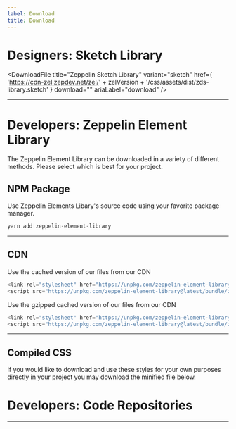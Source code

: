 ```yaml
---
label: Download
title: Download
---
```



# Designers: Sketch Library

<DownloadFile
  title="Zeppelin Sketch Library"
  variant="sketch"
  href={
    'https://cdn-zel.zepdev.net/zel/' +
    zelVersion +
    '/css/assets/dist/zds-library.sketch'
  }
  download=""
  ariaLabel="download"
/>

---

# Developers: Zeppelin Element Library

The Zeppelin Element Library can be downloaded in a variety of different methods. Please select which is best for your project.

## NPM Package

Use Zeppelin Elements Libary's source code using your favorite package manager.

```js
yarn add zeppelin-element-library
```

---

## CDN

Use the cached version of our files from our CDN

```js
<link rel="stylesheet" href="https://unpkg.com/zeppelin-element-library@latest/bundle/zeppelin-element-library.css" >
<script src="https://unpkg.com/zeppelin-element-library@latest/bundle/zeppelin-element-library.min.js" ></script>

```

Use the gzipped cached version of our files from our CDN

```js
<link rel="stylesheet" href="https://unpkg.com/zeppelin-element-library@latest/bundle/zeppelin-element-library.css.gz" >
<script src="https://unpkg.com/zeppelin-element-library@latest/bundle/zeppelin-element-library.min.js.gz" ></script>
```

---

## Compiled CSS

If you would like to download and use these styles for your own purposes directly in your project you may download the minified file below.

<DownloadFile
  title="Zeppelin Element Library CSS"
  href="https://unpkg.com/zeppelin-element-library@latest/bundle/zeppelin-element-library.css"
  download="zeppelin-element-library.css"
  ariaLabel="download sketch file"
/>

# Developers: Code Repositories

<DownloadContainer>
  <DownloadFile
    title="Github: Zeppelin Element Library"
    href="https://github.com/zepdev/zeppelin-element-library"
    download=""
    variant="github"
    ariaLabel="github"
  />
  <DownloadFile
    title="Github: Zeppelin Design System (this website)"
    href="https://github.com/zepdev/design-system-website"
    download=""
    variant="github"
    ariaLabel="github"
  />
</DownloadContainer>

<DownloadContainer>
  <DownloadFile
    title="Github: Fork of CRA, react-scripts for ZEL"
    href="https://github.com/zepdev/create-react-app"
    download=""
    variant="github"
    ariaLabel="github"
  />
</DownloadContainer>

---

<DownloadContainer>
  <DownloadFile
    title="NPM: zeppelin-element-library"
    href="https://www.npmjs.com/package/zeppelin-element-library"
    download=""
    variant="npm"
    ariaLabel="npm"
  />
  <DownloadFile
    title="NPM: zepdev-react-scripts"
    href="https://www.npmjs.com/package/zepdev-react-scripts"
    download=""
    variant="npm"
    ariaLabel="npm"
  />
</DownloadContainer>
<DownloadContainer>
  <DownloadFile
    title="NPM: @zlab-de/zel-react"
    href="https://www.npmjs.com/package/@zlab-de/zel-react"
    download=""
    variant="npm"
    ariaLabel="npm"
  />
  <DownloadFile
    title="NPM: @zlab-de/zel-react-icons"
    href="https://www.npmjs.com/package/@zlab-de/zel-react-icons"
    download=""
    variant="npm"
    ariaLabel="npm"
  />
</DownloadContainer>
